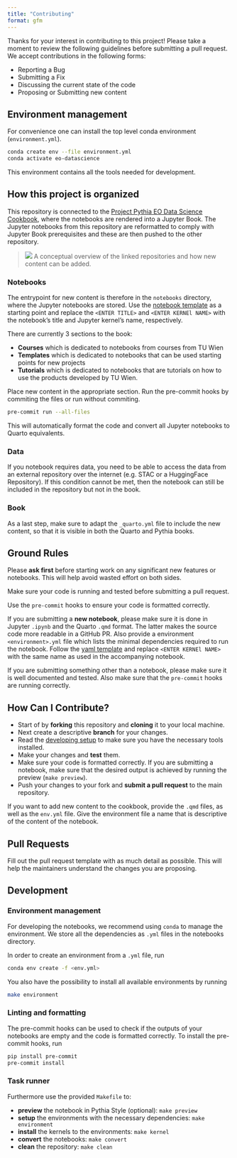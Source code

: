 ```yaml
---
title: "Contributing"
format: gfm
---
```


Thanks for your interest in contributing to this project! Please take a moment to review the following guidelines before submitting a pull request.
We accept contributions in the following forms:

- Reporting a Bug
- Submitting a Fix
- Discussing the current state of the code
- Proposing or Submitting new content

## Environment management

For convenience one can install the top level conda environment (`environment.yml`).

```bash
conda create env --file environment.yml
conda activate eo-datascience
```

This environment contains all the tools needed for development.

## How this project is organized

This repository is connected to the [Project Pythia EO Data Science Cookbook](https://github.com/ProjectPythia/eo-datascience-cookbook), where the notebooks are rendered into a Jupyter Book. The Jupyter notebooks from this repository are reformatted to comply with Jupyter Book prerequisites and these are then pushed to the other repository.

> ![](assets/cookbook.png)
> A conceptual overview of the linked repositories and how new content can be added.

### Notebooks

The entrypoint for new content is therefore in the `notebooks` directory, where the Jupyter notebooks are stored. Use the [notebook template](https://github.com/TUW-GEO/eo-datascience/tree/0a455daf92f034795a6005549a3b04b1d787393b/assets/template.ipynb) as a starting point and replace the `<ENTER TITLE>` and `<ENTER KERNEl NAME>` with the notebook's title and Jupyter kernel's name, respectively.

There are currently 3 sections to the book:

- **Courses** which is dedicated to notebooks from courses from TU Wien
- **Templates** which is dedicated to notebooks that can be used starting points for new projects
- **Tutorials** which is dedicated to notebooks that are tutorials on how to use the products developed by TU Wien.

Place new content in the appropriate section. Run the pre-commit hooks by commiting the files or run without commiting.

```bash
pre-commit run --all-files
```

This will automatically format the code and convert all Jupyter notebooks to Quarto equivalents.

### Data

If you notebook requires data, you need to be able to access the data from an external repository over the internet (e.g. STAC or a HuggingFace Repository). If this condition cannot be met, then the notebook can still be included in the repository but not in the book.

### Book

As a last step, make sure to adapt the `_quarto.yml` file to include the new content, so that it is visible in both the Quarto and Pythia books.

## Ground Rules

Please **ask first** before starting work on any significant new features or notebooks. This will help avoid wasted effort on both sides.

Make sure your code is running and tested before submitting a pull request.

Use the `pre-commit` hooks to ensure your code is formatted correctly.

If you are submitting a **new notebook**, please make sure it is done in Jupyter `.ipynb` and the Quarto `.qmd` format. The latter makes the source code more readable in a GitHub PR. Also provide a environment `<environment>.yml` file which lists the minimal dependencies required to run the notebook. Follow the [yaml template](https://github.com/TUW-GEO/eo-datascience/tree/0a455daf92f034795a6005549a3b04b1d787393b/assets/template.yml) and replace `<ENTER KERNEl NAME>` with the same name as used in the accompanying notebook.

If you are submitting something other than a notebook, please make sure it is well documented and tested.
Also make sure that the `pre-commit` hooks are running correctly.

## How Can I Contribute?

- Start of by **forking** this repository and **cloning** it to your local machine.
- Next create a descriptive **branch** for your changes.
- Read the [developing setup](#setting-up-for-developing) to make sure you have the necessary tools installed.
- Make your changes and **test** them.
- Make sure your code is formatted correctly. If you are submitting a notebook, make sure that the desired output is achieved by running the preview (`make preview`).
- Push your changes to your fork and **submit a pull request** to the main repository.

If you want to add new content to the cookbook, provide the `.qmd` files, as well as the `env.yml` file. Give the environment file a name that is descriptive of the content of the notebook.

## Pull Requests

Fill out the pull request template with as much detail as possible. This will help the maintainers understand the changes you are proposing.

## Development

### Environment management

For developing the notebooks, we recommend using `conda` to manage the environment. We store all the dependencies as `.yml` files in the notebooks directory.

In order to create an environment from a `.yml` file, run

```bash
conda env create -f <env.yml>
```

You also have the possibility to install all available environments by running

```bash
make environment
```

### Linting and formatting

The pre-commit hooks can be used to check if the outputs of your notebooks are empty and the code is formatted correctly. To install the pre-commit hooks, run

```bash
pip install pre-commit
pre-commit install
```

### Task runner

Furthermore use the provided `Makefile` to:

- **preview** the notebook in Pythia Style (optional): `make preview`
- **setup** the environments with the necessary dependencies: `make environment`
- **install** the kernels to the environments: `make kernel`
- **convert** the notebooks: `make convert`
- **clean** the repository: `make clean`
